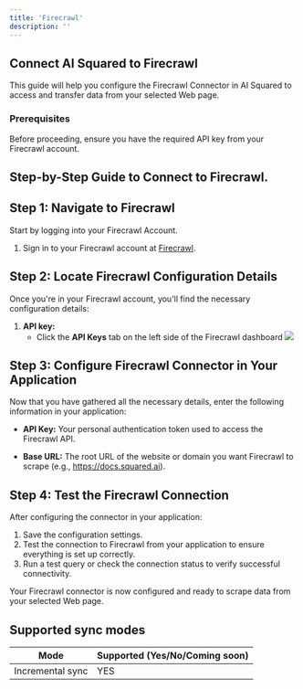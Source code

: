 ```yaml
---
title: 'Firecrawl'
description: ''
---
```


## Connect AI Squared to Firecrawl

This guide will help you configure the Firecrawl Connector in AI Squared to access and transfer data from your selected Web page.

### Prerequisites

Before proceeding, ensure you have the required API key from your Firecrawl account.

## Step-by-Step Guide to Connect to Firecrawl.

## Step 1: Navigate to Firecrawl

Start by logging into your Firecrawl Account.

1. Sign in to your Firecrawl account at [Firecrawl](https://www.firecrawl.dev/signin/password_signin).

## Step 2: Locate Firecrawl Configuration Details

Once you're in your Firecrawl account, you'll find the necessary configuration details:

1. **API key:**
   - Click the **API Keys** tab on the left side of the Firecrawl dashboard
     <Frame>
       <img src="https://res.cloudinary.com/dspflukeu/image/upload/v1750904631/Multiwoven/connectors/Firecrawl/Firecrawl_APIkey_fqhzbm.png" />
     </Frame>

## Step 3: Configure Firecrawl Connector in Your Application

Now that you have gathered all the necessary details, enter the following information in your application:

- **API Key:** Your personal authentication token used to access the Firecrawl API.

- **Base URL:** The root URL of the website or domain you want Firecrawl to scrape (e.g., https://docs.squared.ai).

## Step 4: Test the Firecrawl Connection

After configuring the connector in your application:

1. Save the configuration settings.
2. Test the connection to Firecrawl from your application to ensure everything is set up correctly.
3. Run a test query or check the connection status to verify successful connectivity.

Your Firecrawl connector is now configured and ready to scrape data from your selected Web page.

## Supported sync modes

| Mode            | Supported (Yes/No/Coming soon) |
|-----------------|--------------------------------|
| Incremental sync | YES                           |